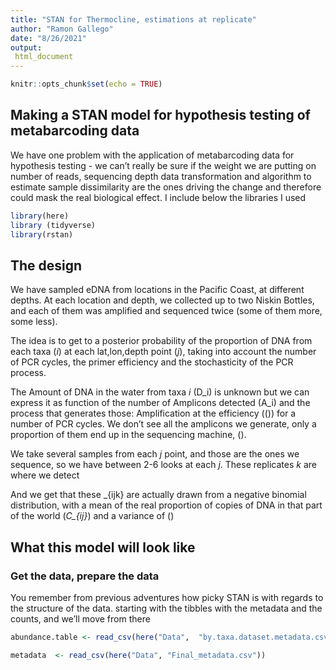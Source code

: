 ```yaml
---
title: "STAN for Thermocline, estimations at replicate"
author: "Ramon Gallego"
date: "8/26/2021"
output: 
 html_document
---
```


```r
knitr::opts_chunk$set(echo = TRUE)
```

## Making a STAN model for hypothesis testing of metabarcoding data

We have one problem with the application of metabarcoding data for hypothesis testing - we can't really be sure if the weight we are putting on number of reads, sequencing depth data transformation and algorithm to estimate sample dissimilarity are the ones driving the change and therefore could mask the real biological effect.
I include below the libraries I used
```r
library(here)
library (tidyverse)
library(rstan)
```


## The design

We have sampled eDNA from locations in the Pacific Coast, at different depths. At each location and depth, we collected up to two Niskin Bottles, and each of them was amplified and sequenced twice (some of them more, some less).

The idea is to get to a posterior probability of the proportion of DNA from each taxa  (*i*) at each lat,lon,depth  point (*j*), taking into account the number of PCR cycles, the primer efficiency and the stochasticity of the PCR process. 

The Amount of DNA in the water from taxa *i* \(D_i\) is unknown but we can express it as function of the number of Amplicons detected \(A_i\) and the process that generates those: Amplification at the efficiency (\(\alpha\)) for a number of PCR cycles. We don't see all the amplicons we generate, only a proportion of them end up in the sequencing machine, \(\eta\).

We take several samples from each *j* point, and those are the ones we sequence, so we have between 2-6 looks at each *j*. These replicates *k* are where we detect \lambda


\begin{equation}
log(\lambda_{ijk}) = log (\beta_{ijk}) + N_{PCR} \times log(1+\alpha) + log (\eta_{jk})
\end{equation}

And we get that these \beta_{ijk} are actually drawn from a negative binomial distribution, with a mean of the real proportion of copies of DNA in that part of the world (*C_{ij}*) and a variance of (\phi)
\begin{equation}

C_{ij} \~ NegativeBinomial(\lambda_{ijk}, \phi)
\end{equation}


## What this model will look like 


### Get the data, prepare the data

You remember from previous adventures how picky STAN is with regards to the structure of the data. starting with the tibbles with the metadata and the counts, and we'll move from there

```r
abundance.table <- read_csv(here("Data",  "by.taxa.dataset.metadata.csv")) %>% mutate (Transect = as.character(Transect))

metadata  <- read_csv(here("Data", "Final_metadata.csv"))
```

